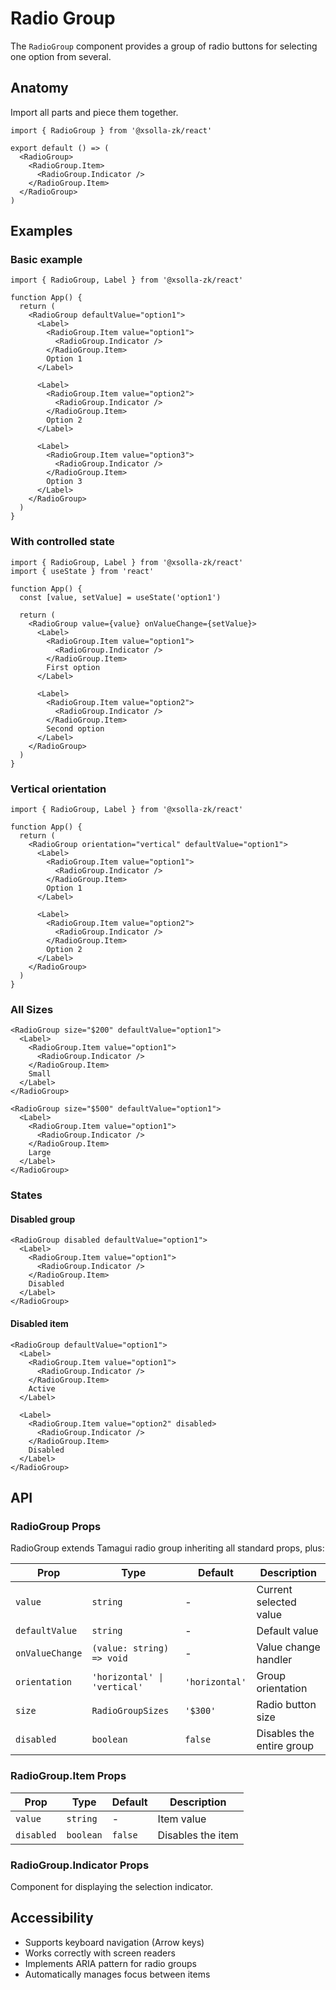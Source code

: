 # Radio Group

The `RadioGroup` component provides a group of radio buttons for selecting one option from several.

## Anatomy

Import all parts and piece them together.

```tsx
import { RadioGroup } from '@xsolla-zk/react'

export default () => (
  <RadioGroup>
    <RadioGroup.Item>
      <RadioGroup.Indicator />
    </RadioGroup.Item>
  </RadioGroup>
)
```

## Examples

### Basic example

```tsx
import { RadioGroup, Label } from '@xsolla-zk/react'

function App() {
  return (
    <RadioGroup defaultValue="option1">
      <Label>
        <RadioGroup.Item value="option1">
          <RadioGroup.Indicator />
        </RadioGroup.Item>
        Option 1
      </Label>

      <Label>
        <RadioGroup.Item value="option2">
          <RadioGroup.Indicator />
        </RadioGroup.Item>
        Option 2
      </Label>

      <Label>
        <RadioGroup.Item value="option3">
          <RadioGroup.Indicator />
        </RadioGroup.Item>
        Option 3
      </Label>
    </RadioGroup>
  )
}
```

### With controlled state

```tsx
import { RadioGroup, Label } from '@xsolla-zk/react'
import { useState } from 'react'

function App() {
  const [value, setValue] = useState('option1')

  return (
    <RadioGroup value={value} onValueChange={setValue}>
      <Label>
        <RadioGroup.Item value="option1">
          <RadioGroup.Indicator />
        </RadioGroup.Item>
        First option
      </Label>

      <Label>
        <RadioGroup.Item value="option2">
          <RadioGroup.Indicator />
        </RadioGroup.Item>
        Second option
      </Label>
    </RadioGroup>
  )
}
```

### Vertical orientation

```tsx
import { RadioGroup, Label } from '@xsolla-zk/react'

function App() {
  return (
    <RadioGroup orientation="vertical" defaultValue="option1">
      <Label>
        <RadioGroup.Item value="option1">
          <RadioGroup.Indicator />
        </RadioGroup.Item>
        Option 1
      </Label>

      <Label>
        <RadioGroup.Item value="option2">
          <RadioGroup.Indicator />
        </RadioGroup.Item>
        Option 2
      </Label>
    </RadioGroup>
  )
}
```

### All Sizes

```tsx
<RadioGroup size="$200" defaultValue="option1">
  <Label>
    <RadioGroup.Item value="option1">
      <RadioGroup.Indicator />
    </RadioGroup.Item>
    Small
  </Label>
</RadioGroup>

<RadioGroup size="$500" defaultValue="option1">
  <Label>
    <RadioGroup.Item value="option1">
      <RadioGroup.Indicator />
    </RadioGroup.Item>
    Large
  </Label>
</RadioGroup>
```

### States

#### Disabled group

```tsx
<RadioGroup disabled defaultValue="option1">
  <Label>
    <RadioGroup.Item value="option1">
      <RadioGroup.Indicator />
    </RadioGroup.Item>
    Disabled
  </Label>
</RadioGroup>
```

#### Disabled item

```tsx
<RadioGroup defaultValue="option1">
  <Label>
    <RadioGroup.Item value="option1">
      <RadioGroup.Indicator />
    </RadioGroup.Item>
    Active
  </Label>

  <Label>
    <RadioGroup.Item value="option2" disabled>
      <RadioGroup.Indicator />
    </RadioGroup.Item>
    Disabled
  </Label>
</RadioGroup>
```

## API

### RadioGroup Props

RadioGroup extends Tamagui radio group inheriting all standard props, plus:

| Prop | Type | Default | Description |
|------|------|---------|----------|
| `value` | `string` | - | Current selected value |
| `defaultValue` | `string` | - | Default value |
| `onValueChange` | `(value: string) => void` | - | Value change handler |
| `orientation` | `'horizontal' \| 'vertical'` | `'horizontal'` | Group orientation |
| `size` | `RadioGroupSizes` | `'$300'` | Radio button size |
| `disabled` | `boolean` | `false` | Disables the entire group |

### RadioGroup.Item Props

| Prop | Type | Default | Description |
|------|------|---------|----------|
| `value` | `string` | - | Item value |
| `disabled` | `boolean` | `false` | Disables the item |

### RadioGroup.Indicator Props

Component for displaying the selection indicator.

## Accessibility

- Supports keyboard navigation (Arrow keys)
- Works correctly with screen readers
- Implements ARIA pattern for radio groups
- Automatically manages focus between items